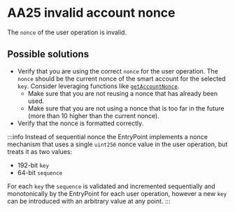 # AA25 invalid account nonce

The `nonce` of the user operation is invalid. 

## Possible solutions

- Verify that you are using the correct `nonce` for the user operation. The `nonce` should be the current nonce of the smart account for the selected `key`. Consider leveraging functions like [`getAccountNonce`](/permissionless/reference/public-actions/getAccountNonce).
  - Make sure that you are not reusing a nonce that has already been used.
  - Make sure that you are not using a nonce that is too far in the future (more than 10 higher than the current nonce). 
- Verify that the nonce is formatted correctly.

:::info
Instead of sequential nonce the EntryPoint implements a nonce mechanism that uses a single `uint256` nonce value in the user operation, but treats it as two values:
- 192-bit `key`
- 64-bit `sequence`

For each `key` the `sequence` is validated and incremented sequentially and monotonically by the EntryPoint for each user operation, however a new `key` can be introduced with an arbitrary value at any point.
:::